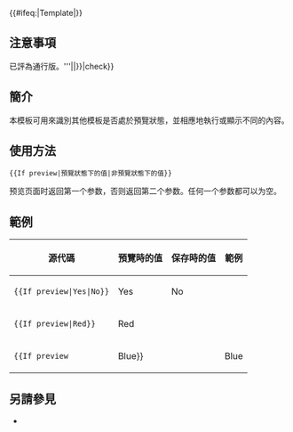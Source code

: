 {{NoteTA/MediaWiki}}{{Heavily used template}}
{{Documentation subpage}}
{{#ifeq:{{NAMESPACE}}|Template|{{Lua|Module:If preview}}}}

== 注意事項 ==
{{Memo|{{Br separated entries|'''本{{NSPN|2=10}}使用了 [[Lua|Lua 語言]]。'''|{{Small|如果您對本{{NSPN|2=10}}的使用方法有任何疑問，建議您先向[[:Category:Lua使用者|'''熟悉 Lua 的使用者''']]求助，或是參見[[Wikipedia:Lua|''' Lua 的使用介紹''']]。}}|{{Small|當疑問需要被關注時，請務必於[[Wikipedia:互助客栈/技术|'''互助客棧''']]發起討論。}}}}}}
{{Memo|{{#ifeq:{{NAMESPACE}}|Module|[[Category:通行模块|{{PAGENAME}}]]}}{{Br separated entries|'''{{#ifeq:{{NAMESPACE}}|Module|本{{NSPN|2=10}}|[[Module:{{BASEPAGENAME}}|本{{NSPN|2=10}}使用之模組]]}}已評為通行版。'''|{{Small|本模組的內容已臻穩定，可正常使用於各處而不會出現錯誤。您現在可在{{NSPN|2=14}}和其他維基百科資源中提及本模組來幫助新使用者學習。}}|{{Small|為了降低伺服器負載和錯誤輸出，修改本模組前應先進行[[Wikipedia:模板的沙盒和测试样例|'''沙盒測試''']]，而不是重複的試錯性編輯。}}}}|check}}

== 簡介 ==
本模板可用來識別其他模板是否處於預覽狀態，並相應地執行或顯示不同的內容。

== 使用方法 ==
<code><nowiki>{{If preview|預覽狀態下的值|非預覽狀態下的值}}</nowiki></code>

预览页面时返回第一个参数，否则返回第二个参数。任何一个参数都可以为空。

== 範例 ==
{|class=wikitable
!源代碼
!預覽時的值
!保存時的值
!範例
|-
|<code><nowiki>{{If preview|Yes|No}}</nowiki></code>
|Yes
|No
|{{If preview|Yes|No}}
|-
|<code><nowiki>{{If preview|Red}}</nowiki></code>
|Red
|
|{{If preview|Red}}
|-
|<code><nowiki>{{If preview||Blue}}</nowiki></code>
|
|Blue
|{{If preview||Blue}}
|}

==另請參見==
* {{tl|Preview warning}}
<includeonly>{{sandbox other||
<!-- [[Category:If-then-else templates]] -->
[[Cat:If模板]]
}}</includeonly>